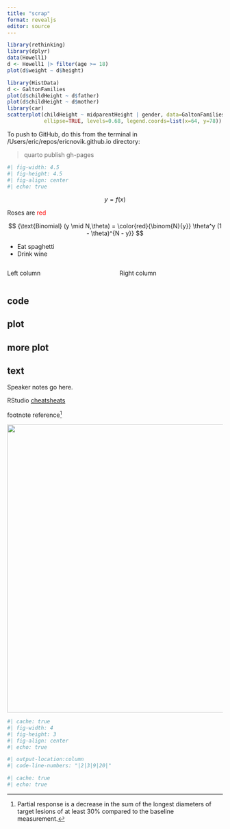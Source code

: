 ```yaml
---
title: "scrap"
format: revealjs
editor: source
---
```


```r
library(rethinking)
library(dplyr)
data(Howell1) 
d <- Howell1 |> filter(age >= 18)
plot(d$weight ~ d$height)

library(HistData)
d <- GaltonFamilies
plot(d$childHeight ~ d$father)
plot(d$childHeight ~ d$mother)
library(car)
scatterplot(childHeight ~ midparentHeight | gender, data=GaltonFamilies, 
            ellipse=TRUE, levels=0.68, legend.coords=list(x=64, y=78))
```


To push to GitHub, do this from the terminal in /Users/eric/repos/ericnovik.github.io directory:

> quarto publish gh-pages

```r
#| fig-width: 4.5
#| fig-height: 4.5
#| fig-align: center
#| echo: true

```

$$
y = f(x)
$$

Roses are [red]{style="color:red"}

$$
{\text{Binomial} (y \mid N,\theta) = \color{red}{\binom{N}{y}}
\theta^y (1 - \theta)^{N - y}}
$$

::: incremental
-   Eat spaghetti
-   Drink wine
:::

::: columns
::: {.column width="50%"}
Left column
:::

::: {.column width="50%"}
Right column
:::
:::

::: panel-tabset
## code

## plot

## more plot
:::

::: callout-note
## text
:::

::: notes
Speaker notes go here.
:::

::: footer
RStudio [cheatsheats](https://www.rstudio.com/resources/cheatsheets/)
:::

footnote reference[^1]

[^1]: Partial response is a decrease in the sum of the longest diameters of target lesions of at least 30% compared to the baseline measurement.

![](images/int.jpg){fig-align="center" width="672"}

```r
#| cache: true
#| fig-width: 4
#| fig-height: 3
#| fig-align: center
#| echo: true

#| output-location:column
#| code-line-numbers: "|2|3|9|20|"
```

```r
#| cache: true
#| echo: true

```
